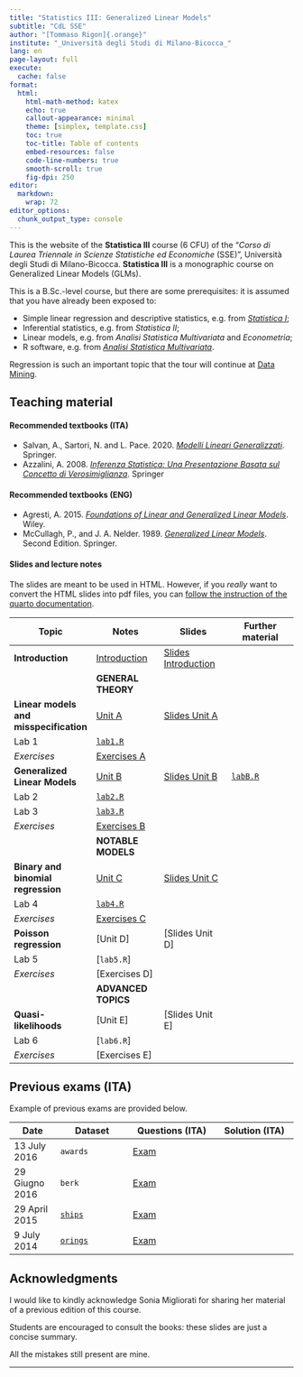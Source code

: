 ```yaml
---
title: "Statistics III: Generalized Linear Models"
subtitle: "CdL SSE"
author: "[Tommaso Rigon]{.orange}"
institute: "_Università degli Studi di Milano-Bicocca_"
lang: en
page-layout: full
execute:
  cache: false
format:
  html:
    html-math-method: katex
    echo: true
    callout-appearance: minimal
    theme: [simplex, template.css]
    toc: true
    toc-title: Table of contents
    embed-resources: false
    code-line-numbers: true
    smooth-scroll: true
    fig-dpi: 250
editor: 
  markdown: 
    wrap: 72
editor_options: 
  chunk_output_type: console
---
```


This is the website of the **Statistica III** course (6 CFU) of the "*Corso di Laurea Triennale in Scienze Statistiche ed Economiche* (SSE)", Università degli Studi di Milano-Bicocca. **Statistica III** is a monographic course on [Generalized Linear Models]{.blue} (GLMs).

This is a [B.Sc.-level]{.orange} course, but there are some prerequisites: it is assumed that you have already been exposed to:

  - [Simple linear regression and descriptive statistics]{.blue}, e.g. from [_Statistica I_](https://tommasorigon.github.io/StatI/);
  - [Inferential statistics]{.orange}, e.g. from _Statistica II_;
  - [Linear models]{.grey}, e.g. from _Analisi Statistica Multivariata_ and _Econometria_;
  - [R software]{.grey}, e.g. from [_Analisi Statistica Multivariata_](https://tommasorigon.github.io/introR/).

Regression is such an important topic that the [tour]{.orange} will [continue]{.orange} at  [Data Mining](https://tommasorigon.github.io/datamining/).


## Teaching material

#### Recommended textbooks (ITA)

- Salvan, A., Sartori, N. and L. Pace. 2020. [*Modelli Lineari Generalizzati*](https://link.springer.com/chapter/10.1007/978-88-470-4002-1_2). Springer.
- Azzalini, A. 2008. [*Inferenza Statistica: Una Presentazione Basata sul Concetto di Verosimiglianza*](https://link.springer.com/book/9788847001305). Springer

    
#### Recommended textbooks (ENG)

- Agresti, A. 2015. [*Foundations of Linear and Generalized Linear Models*](https://www.wiley.com/en-us/Foundations+of+Linear+and+Generalized+Linear+Models-p-9781118730034). Wiley.
- McCullagh, P., and J. A. Nelder. 1989. [*Generalized Linear Models*](https://www.taylorfrancis.com/books/mono/10.1201/9780203753736/generalized-linear-models-mccullagh). Second Edition. Springer.

#### Slides and lecture notes

The slides are meant to be used in HTML. However, if you *really* want
to convert the HTML slides into pdf files, you can [follow the
instruction of the quarto
documentation](https://quarto.org/docs/presentations/revealjs/presenting.html#print-to-pdf).

| Topic | Notes | Slides | Further material |
|-------------------|------------------|------------------|------------------|
| **Introduction** | [Introduction](slides/un_intro.html) | [Slides Introduction](slides/un_intro_slides.html) |  |
| | **GENERAL THEORY** | | |
| **Linear models and misspecification** | [Unit A](slides/un_A.html) | [Slides Unit A](slides/un_A_slides.html) |  |
| Lab 1 |  [`lab1.R`](code/lab1.R) | | |
| *Exercises* | [Exercises A](exe/exe_A.html) |  |  |
| **Generalized Linear Models** | [Unit B](slides/un_B.html) | [Slides Unit B](slides/un_B_slides.html)| [`labB.R`](code/labB.R) |
| Lab 2 | [`lab2.R`](code/lab2.R) | | |
| Lab 3 | [`lab3.R`](code/lab3.R)| | |
| *Exercises* | [Exercises B](exe/exe_B.html) |  |  |
| | **NOTABLE MODELS** | | |
| **Binary and binomial regression** | [Unit C](slides/un_C.html) | [Slides Unit C](slides/un_C_slides.html) |  |
| Lab 4 | [`lab4.R`](code/lab4.R) | | |
| *Exercises* | [Exercises C](exe/exe_C.html) |  |  |
| **Poisson regression** | [Unit D] | [Slides Unit D] |  |
| Lab 5 | [`lab5.R`] | | |
| *Exercises* | [Exercises D] |  |  |
| | **ADVANCED TOPICS** | | |
| **Quasi-likelihoods** | [Unit E] | [Slides Unit E] |  |
| Lab 6 | [`lab6.R`] | | |
| *Exercises* | [Exercises E] |  |  |

## Previous exams (ITA)

Example of previous exams are provided below.

| Date | Dataset | Questions (ITA) | Solution (ITA) |
|------|---------|-----------|----------|
| 13 July 2016 | `awards` | [Exam](exams/2016_07_13.html) |  |
| 29 Giugno 2016 | `berk` | [Exam](exams/2016_06_29.html) |  |
| 29 April 2015 | [`ships`](https://search.r-project.org/CRAN/refmans/MASS/html/ships.html) | [Exam](exams/2015_04_29.html) | |
| 9 July 2014 | [`orings`](https://search.r-project.org/CRAN/refmans/faraway/html/orings.html) | [Exam](exams/2014_07_09.html) |  |


<!-- ## Prerequisites -->

<!-- Knowledge of the topics (i) linear algebra, (ii) linear models is highly recommended. -->

<!-- Knowledge of topics covered in the courses Probability and Statistics M -->

<!-- and Advanced Statistics M is also highly recommended. -->

## Acknowledgments

I would like to kindly acknowledge Sonia Migliorati for sharing her material of a previous edition of this course. 

<!-- I have made use of several other books, scientific articles, and datasets to complement the main textbooks. They are all cited at the end of each unit.  -->

Students are encouraged to consult the books: these slides are just a concise summary.

All the mistakes still present are mine.

------------------------------------------------------------------------
